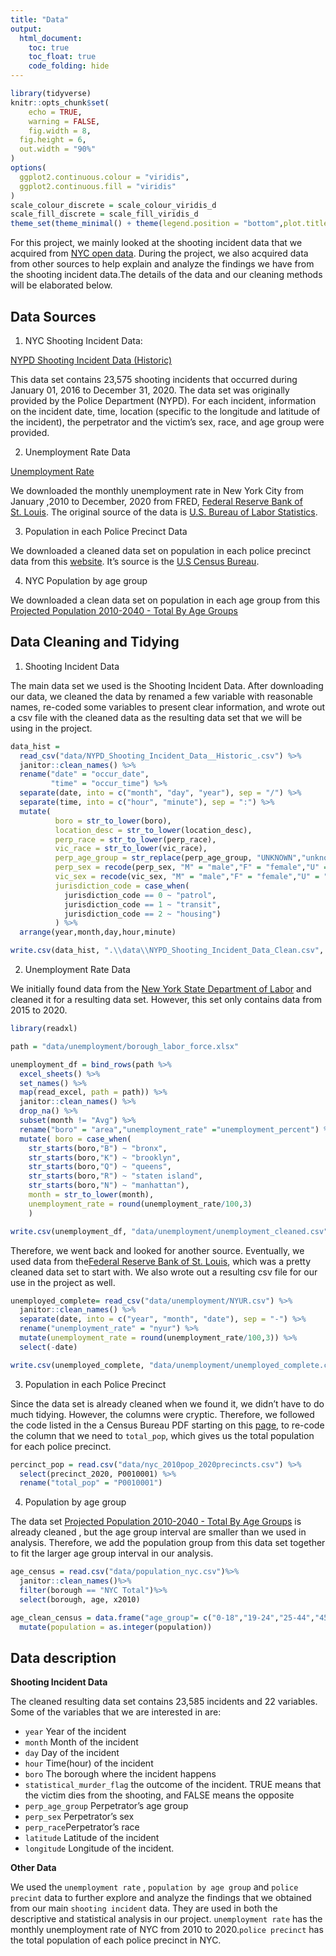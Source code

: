 ```yaml
---
title: "Data"
output: 
  html_document:
    toc: true
    toc_float: true
    code_folding: hide
---
```


```r
library(tidyverse)
knitr::opts_chunk$set(
	echo = TRUE,
	warning = FALSE,
	fig.width = 8, 
  fig.height = 6,
  out.width = "90%"
)
options(
  ggplot2.continuous.colour = "viridis",
  ggplot2.continuous.fill = "viridis"
)
scale_colour_discrete = scale_colour_viridis_d
scale_fill_discrete = scale_fill_viridis_d
theme_set(theme_minimal() + theme(legend.position = "bottom",plot.title = element_text(face = "bold")))
```

For this project, we mainly looked at the shooting incident data that we acquired from [NYC open data](https://opendata.cityofnewyork.us/data/). During the project, we also acquired data from other sources to help explain and analyze the findings we have from the shooting incident data.The details of the data and our cleaning methods will be elaborated below. 

## Data Sources

1. NYC Shooting Incident Data: 

[NYPD Shooting Incident Data (Historic)](https://data.cityofnewyork.us/Public-Safety/NYPD-Shooting-Incident-Data-Historic-/833y-fsy8)

This data set contains 23,575 shooting incidents that occurred during January 01, 2016 to December 31, 2020. The data set was originally provided by the Police Department (NYPD). For each incident, information on the incident date, time, location (specific to the longitude and latitude of the incident), the perpetrator and the victim's sex, race, and age group were provided. 


2. Unemployment Rate Data

[Unemployment Rate](https://fred.stlouisfed.org/series/NYUR)

We downloaded the monthly unemployment rate in New York City from January ,2010 to December, 2020 from FRED, [Federal Reserve Bank of St. Louis](https://fred.stlouisfed.org/series/NYUR). The original source of the data is [U.S. Bureau of Labor Statistics](https://www.bls.gov/sae/).


3. Population in each Police Precinct Data

We downloaded a cleaned data set on population in each police precinct data from this [website](https://johnkeefe.net/nyc-police-precinct-and-census-data). It's source is the [U.S Census Bureau](https://data.census.gov/cedsci/). 

4. NYC Population by age group

We downloaded a clean data set on population in each age group from this
[Projected Population 2010-2040 - Total By Age Groups](https://data.cityofnewyork.us/City-Government/Projected-Population-2010-2040-Total-By-Age-Groups/97pn-acdf)

## Data Cleaning and Tidying

1. Shooting Incident Data

The main data set we used is the Shooting Incident Data. After downloading our data, we cleaned the data by renamed a few variable with reasonable names, re-coded some variables to present clear information, and wrote out a csv file with the cleaned data as the resulting data set that we will be using in the project. 

```r
data_hist = 
  read_csv("data/NYPD_Shooting_Incident_Data__Historic_.csv") %>%
  janitor::clean_names() %>%
  rename("date" = "occur_date",
         "time" = "occur_time") %>%
  separate(date, into = c("month", "day", "year"), sep = "/") %>%
  separate(time, into = c("hour", "minute"), sep = ":") %>% 
  mutate(
          boro = str_to_lower(boro),
          location_desc = str_to_lower(location_desc),
          perp_race = str_to_lower(perp_race),
          vic_race = str_to_lower(vic_race),
          perp_age_group = str_replace(perp_age_group, "UNKNOWN","unknown"),
          perp_sex = recode(perp_sex, "M" = "male","F" = "female","U" = "unknown"), 
          vic_sex = recode(vic_sex, "M" = "male","F" = "female","U" = "unknown"),
          jurisdiction_code = case_when(
            jurisdiction_code == 0 ~ "patrol", 
            jurisdiction_code == 1 ~ "transit",
            jurisdiction_code == 2 ~ "housing")
          ) %>% 
  arrange(year,month,day,hour,minute)

write.csv(data_hist, ".\\data\\NYPD_Shooting_Incident_Data_Clean.csv", row.names=FALSE)
```

2. Unemployment Rate Data

We initially found data from the [New York State Department of Labor](https://dol.ny.gov/labor-statistics-new-york-city-region) and cleaned it for a resulting data set. However, this set only contains data from 2015 to 2020. 

```r
library(readxl)

path = "data/unemployment/borough_labor_force.xlsx"

unemployment_df = bind_rows(path %>% 
  excel_sheets() %>% 
  set_names() %>% 
  map(read_excel, path = path)) %>% 
  janitor::clean_names() %>% 
  drop_na() %>%
  subset(month != "Avg") %>% 
  rename("boro" = "area","unemployment_rate" ="unemployment_percent") %>% 
  mutate( boro = case_when(
    str_starts(boro,"B") ~ "bronx",
    str_starts(boro,"K") ~ "brooklyn",
    str_starts(boro,"Q") ~ "queens",
    str_starts(boro,"R") ~ "staten island",
    str_starts(boro,"N") ~ "manhattan"),
    month = str_to_lower(month),
    unemployment_rate = round(unemployment_rate/100,3)
    )

write.csv(unemployment_df, "data/unemployment/unemployment_cleaned.csv")
```

Therefore, we went back and looked for another source. Eventually, we used data from the[Federal Reserve Bank of St. Louis](https://fred.stlouisfed.org/series/NYUR), which was a pretty cleaned data set to start with. We also wrote out a resulting csv file for our use in the project as well. 

```r
unemployed_complete= read_csv("data/unemployment/NYUR.csv") %>% 
  janitor::clean_names() %>% 
  separate(date, into = c("year", "month", "date"), sep = "-") %>% 
  rename("unemployment_rate" = "nyur") %>% 
  mutate(unemployment_rate = round(unemployment_rate/100,3)) %>% 
  select(-date)

write.csv(unemployed_complete, "data/unemployment/unemployed_complete.csv")
```

3. Population in each Police Precinct 

Since the data set is already cleaned when we found it, we didn't have to do much tidying. However, the columns were cryptic. Therefore, we followed the code listed in the a Census Bureau PDF starting on this [page](https://www.documentcloud.org/documents/87708-pl94-171-1.html#document/p64), to re-code the column that we need to `total_pop`, which gives us the total population for each police precinct. 

```r
percinct_pop = read.csv("data/nyc_2010pop_2020precincts.csv") %>%
  select(precinct_2020, P0010001) %>% 
  rename("total_pop" = "P0010001")
```

4. Population by age group

The data set [Projected Population 2010-2040 - Total By Age Groups](https://data.cityofnewyork.us/City-Government/Projected-Population-2010-2040-Total-By-Age-Groups/97pn-acdf) is already cleaned , but the age group interval are smaller than we used in analysis. Therefore, we add the population group from this data set together to fit the larger age group interval in our analysis.

```r
age_census = read.csv("data/population_nyc.csv")%>%
  janitor::clean_names()%>%
  filter(borough == "NYC Total")%>%
  select(borough, age, x2010)

age_clean_census = data.frame("age_group"= c("0-18","19-24","25-44","45-64","65+"), "population" = c(age_census$x2010[1]+age_census$x2010[2], age_census$x2010[3],age_census$x2010[4]+age_census$x2010[5]+age_census$x2010[6]+age_census$x2010[7],age_census$x2010[8]+age_census$x2010[9]+age_census$x2010[10]+age_census$x2010[11],age_census$x2010[12]+age_census$x2010[13]+age_census$x2010[14]+age_census$x2010[15]+age_census$x2010[16]))%>%
  mutate(population = as.integer(population))


```

## Data description

**Shooting Incident Data**

The cleaned resulting data set contains 23,585 incidents and 22 variables. Some of the variables that we are interested in are:

  * `year` Year of the incident
  * `month` Month of the incident 
  * `day` Day of the incident
  * `hour` Time(hour) of the incident
  * `boro` The borough where the incident happens
  * `statistical_murder_flag` the outcome of the incident. TRUE means that the victim dies from the shooting, and FALSE means the opposite
  * `perp_age_group` Perpetrator's age group
  * `perp_sex` Perpetrator's sex
  * `perp_race`Perpetrator's race 
  * `latitude` Latitude of the incident
  * `longitude` Longitude of the incident. 
  
**Other Data**

We used the `unemployment rate` , `population by age group` and `police precint` data to further explore and analyze the findings that we obtained from our main `shooting incident` data. They are used in both the descriptive and statistical analysis in our project. `unemployment rate` has the monthly unemployment rate of NYC from 2010 to 2020.`police precinct` has the total population of each police precinct in NYC. 
  

